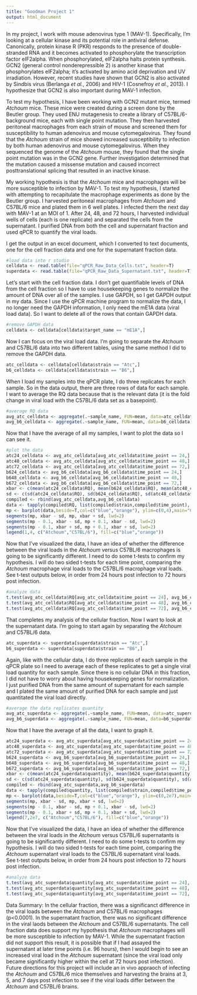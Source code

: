 ```yaml
---
title: "Goodman Project 1"
output: html_document
---
```


In my project, I work with mouse adenovirus type 1 (MAV-1). Specifically, I'm looking at a cellular kinase and its potential role in antiviral defense. Canonically, protein kinase R (PKR) responds to the presence of double-stranded RNA and it becomes activated to phosphorylate the transcription factor eIF2alpha. When phosphorylated, eIF2alpha halts protein synthesis. GCN2 (general control nonderepressible 2) is another kinase that phosphorylates eIF2alpha; it's activated by amino acid deprivation and UV irradiation. However, recent studies have shown that GCN2 is also activated by Sindbis virus (Berlanga *et al.*, 2006) and HIV-1 (Cosnefroy *et al.*, 2013). I hypothesize that GCN2 is also important during MAV-1 infection.

To test my hypothesis, I have been working with GCN2 mutant mice, termed *Atchoum* mice. These mice were created during a screen done by the Beutler group. They used ENU mutagenesis to create a library of C57BL/6-background mice, each with single point mutation. They then harvested peritoneal macrophages from each strain of mouse and screened them for susceptibility to human adenovirus and mouse cytomegalovirus. They found that the *Atchoum* strain of mice showed increased susceptibility to infection by both human adenovirus and mouse cytomegalovirus. When they sequenced the genome of the *Atchoum* mouse, they found that the single point mutation was in the GCN2 gene. Further investigation determined that the mutation caused a missense mutation and caused incorrect posttranslational splicing that resulted in an inactive kinase.

My working hypothesis is that the *Atchoum* mice and macrophages will be more susceptible to infection by MAV-1. To test my hypothesis, I started with attempting to recapitulate the macrophage experiments as done by the Beutler group. I harvested peritoneal macrophages from *Atchoum* and C57BL/6 mice and plated them in 6 well plates. I infected them the next day with MAV-1 at an MOI of 1. After 24, 48, and 72 hours, I harvested individual wells of cells (each is one replicate) and separated the cells from the supernatant. I purified DNA from both the cell and supernatant fraction and used qPCR to quantify the viral loads.

I get the output in an excel document, which I converted to text documents, one for the cell fraction data and one for the supernatant fraction data.

```r
#load data into r studio
celldata <- read.table(file="qPCR_Raw_Data_Cells.txt", header=T)
superdata <- read.table(file="qPCR_Raw_Data_Supernatant.txt", header=T)
```

Let's start with the cell fraction data. I don't get quantifiable levels of DNA from the cell fraction so I have to use housekeeping genes to normalize the amount of DNA over all of the samples. I use GAPDH, so I get GAPDH output in my data. Since I use the qPCR machine program to normalize the data, I no longer need the GAPDH information, I only need the mE1A data (viral load data). So I want to delete all of the rows that contain GAPDH data.

```r
#remove GAPDH data
celldata <- celldata[celldata$target_name == "mE1A",]
```

Now I can focus on the viral load data. I'm going to separate the *Atchoum* and C57BL/6 data into two different tables, using the same method I did to remove the GAPDH data.

```r
atc_celldata <- celldata[celldata$strain == "Atc",]
b6_celldata <- celldata[celldata$strain == "B6",]
```

When I load my samples into the qPCR plate, I do three replicates for each sample. So in the data output, there are three rows of data for each sample. I want to average the RQ data because that is the relevant data (it is the fold change in viral load with the C57BL/6 data set as a basepoint).

```r
#average RQ data
avg_atc_celldata <- aggregate(.~sample_name, FUN=mean, data=atc_celldata)
avg_b6_celldata <- aggregate(.~sample_name, FUN=mean, data=b6_celldata)
```

Now that I have the average of all my samples, I want to plot the data so I can see it.

```r
#plot the data
atc24_celldata <- avg_atc_celldata[avg_atc_celldata$time_point == 24,]
atc48_celldata <- avg_atc_celldata[avg_atc_celldata$time_point == 48,]
atc72_celldata <- avg_atc_celldata[avg_atc_celldata$time_point == 72,]
b624_celldata <- avg_b6_celldata[avg_b6_celldata$time_point == 24,]
b648_celldata <- avg_b6_celldata[avg_b6_celldata$time_point == 48,]
b672_celldata <- avg_b6_celldata[avg_b6_celldata$time_point == 72,]
xbar <- c(mean(atc24_celldata$RQ), mean(b624_celldata$RQ), mean(atc48_celldata$RQ), mean(b648_celldata$RQ), mean(atc72_celldata$RQ),mean(b672_celldata$RQ))
sd <- c(sd(atc24_celldata$RQ), sd(b624_celldata$RQ), sd(atc48_celldata$RQ), sd(b648_celldata$RQ), sd(atc72_celldata$RQ),sd(b672_celldata$RQ))
compiled <- rbind(avg_atc_celldata,avg_b6_celldata)
data <- tapply(compiled$RQ, list(compiled$strain,compiled$time_point), mean)
mp <- barplot(data,beside=T,col=c("blue","orange"), ylim=c(0,4),main="Cell Fraction Data",xlab="Hours Post Infection",ylab="Fold Change Over C57BL/6")
segments(mp, xbar - sd, mp, xbar + sd, lwd=2)
segments(mp - 0.1, xbar - sd, mp + 0.1, xbar - sd, lwd=2)
segments(mp - 0.1, xbar + sd, mp + 0.1, xbar + sd, lwd=2)
legend(1,4, c("Atchoum","C57BL/6"), fill=c("blue","orange"))
```

Now that I've visualized the data, I have an idea of whether the difference between the viral loads in the *Atchoum* versus C57BL/6 macrophages is going to be significantly different. I need to do some t-tests to confirm my hypothesis. I will do two sided t-tests for each time point, comparing the *Atchoum* macrophage viral loads to the C57BL/6 macrophage viral loads. See t-test outputs below, in order from 24 hours post infection to 72 hours post infection.

```r
#analyze data
t.test(avg_atc_celldata$RQ[avg_atc_celldata$time_point == 24], avg_b6_celldata$RQ[avg_b6_celldata$time_point == 24])
t.test(avg_atc_celldata$RQ[avg_atc_celldata$time_point == 48], avg_b6_celldata$RQ[avg_b6_celldata$time_point == 48])
t.test(avg_atc_celldata$RQ[avg_atc_celldata$time_point == 72], avg_b6_celldata$RQ[avg_b6_celldata$time_point == 72])
```

That completes my analysis of the cellular fraction. Now I want to look at the supernatant data. I'm going to start again by separating the *Atchoum* and C57BL/6 data.

```r
atc_superdata <- superdata[superdata$strain == "Atc",]
b6_superdata <- superdata[superdata$strain == "B6",]
```

Again, like with the cellular data, I do three replicates of each sample in the qPCR plate so I need to average each of these replicates to get a single viral load quantity for each sample. Since there is no cellular DNA in this fraction, I did not have to worry about having housekeeping genes for normalization. I just purified DNA from the same amount of supernatant for each sample and I plated the same amount of purified DNA for each sample and just quantitated the viral load directly.

```r
#average the data replicates quantity
avg_atc_superdata <- aggregate(.~sample_name, FUN=mean, data=atc_superdata)
avg_b6_superdata <- aggregate(.~sample_name, FUN=mean, data=b6_superdata)
```

Now that I have the average of all the data, I want to graph it.

```r
atc24_superdata <- avg_atc_superdata[avg_atc_superdata$time_point == 24,]
atc48_superdata <- avg_atc_superdata[avg_atc_superdata$time_point == 48,]
atc72_superdata <- avg_atc_superdata[avg_atc_superdata$time_point == 72,]
b624_superdata <- avg_b6_superdata[avg_b6_superdata$time_point == 24,]
b648_superdata <- avg_b6_superdata[avg_b6_superdata$time_point == 48,]
b672_superdata <- avg_b6_superdata[avg_b6_superdata$time_point == 72,]
xbar <- c(mean(atc24_superdata$quantity), mean(b624_superdata$quantity), mean(atc48_superdata$quantity), mean(b648_superdata$quantity), mean(atc72_superdata$quantity),mean(b672_superdata$quantity))
sd <- c(sd(atc24_superdata$quantity), sd(b624_superdata$quantity), sd(atc48_superdata$quantity), sd(b648_superdata$quantity), sd(atc72_superdata$quantity),sd(b672_superdata$quantity))
compiled <- rbind(avg_atc_superdata,avg_b6_superdata)
data <- tapply(compiled$quantity, list(compiled$strain,compiled$time_point), mean)
mp <- barplot(data,beside=T,col=c("blue","orange"), ylim=c(0,2e7),main="Cell Fraction Data",xlab="Hours Post Infection",ylab="Fold Change Over C57BL/6")
segments(mp, xbar - sd, mp, xbar + sd, lwd=2)
segments(mp - 0.1, xbar - sd, mp + 0.1, xbar - sd, lwd=2)
segments(mp - 0.1, xbar + sd, mp + 0.1, xbar + sd, lwd=2)
legend(7,2e7, c("Atchoum","C57BL/6"), fill=c("blue","orange"))
```

Now that I've visualized the data, I have an idea of whether the difference between the viral loads in the *Atchoum* versus C57BL/6 supernatants is going to be significantly different. I need to do some t-tests to confirm my hypothesis. I will do two sided t-tests for each time point, comparing the *Atchoum* supernatant viral loads to the C57BL/6 supernatant viral loads. See t-test outputs below, in order from 24 hours post infection to 72 hours post infection.

```r
#analyze data
t.test(avg_atc_superdata$quantity[avg_atc_superdata$time_point == 24], avg_b6_superdata$quantity[avg_b6_superdata$time_point == 24])
t.test(avg_atc_superdata$quantity[avg_atc_superdata$time_point == 48], avg_b6_superdata$quantity[avg_b6_superdata$time_point == 48])
t.test(avg_atc_superdata$quantity[avg_atc_superdata$time_point == 72], avg_b6_superdata$quantity[avg_b6_superdata$time_point == 72])
```

Data Summary:
In the cellular fraction, there was a significanct difference in the viral loads between the *Atchoum* and C57BL/6 macrophages (p<0.0001). In the supernatant fraction, there was no significant difference in the viral laods between the *Atchoum* and C57BL/6 supernatants. The cell fraction data does support my hypothesis that *Atchoum* macrophages will be more susceptible to infection by MAV-1. While the supernatant fraction did not support this result, it is possible that if I had assayed the supernatant at later time points (i.e. 96 hours), then I would begin to see an increased viral load in the *Atchoum* supernatant (since the viral load only became significantly higher within the cell at 72 hours post infection). Future directions for this project will include an in vivo appraoch of infecting the *Atchoum* and C57BL/6 mice themselves and harvesting the brains at 3, 5, and 7 days post infection to see if the viral loads differ between the *Atchoum* and C57BL/6 brains.
